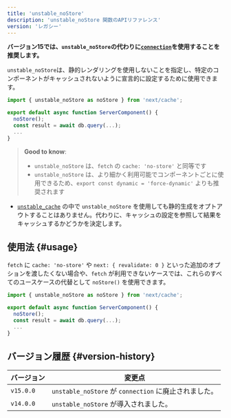 ```yaml
---
title: 'unstable_noStore'
description: 'unstable_noStore 関数のAPIリファレンス'
version: 'レガシー'
---
```


**バージョン15では、`unstable_noStore`の代わりに[`connection`](/docs/app/api-reference/functions/connection)を使用することを推奨します。**

`unstable_noStore`は、静的レンダリングを使用しないことを指定し、特定のコンポーネントがキャッシュされないように宣言的に設定するために使用できます。

```jsx
import { unstable_noStore as noStore } from 'next/cache';

export default async function ServerComponent() {
  noStore();
  const result = await db.query(...);
  ...
}
```

> **Good to know**:
>
> - `unstable_noStore` は、`fetch` の `cache: 'no-store'` と同等です
> - `unstable_noStore` は、より細かく利用可能でコンポーネントごとに使用できるため、`export const dynamic = 'force-dynamic'` よりも推奨されます

- [`unstable_cache`](/docs/app/api-reference/functions/unstable_cache) の中で `unstable_noStore` を使用しても静的生成をオプトアウトすることはありません。代わりに、キャッシュの設定を参照して結果をキャッシュするかどうかを決定します。

## 使用法 {#usage}

`fetch` に `cache: 'no-store'` や `next: { revalidate: 0 }` といった追加のオプションを渡したくない場合や、`fetch` が利用できないケースでは、これらのすべてのユースケースの代替として `noStore()` を使用できます。

```jsx
import { unstable_noStore as noStore } from 'next/cache';

export default async function ServerComponent() {
  noStore();
  const result = await db.query(...);
  ...
}
```

## バージョン履歴 {#version-history}

| バージョン | 変更点                                                |
| ---------- | ----------------------------------------------------- |
| `v15.0.0`  | `unstable_noStore` が `connection` に廃止されました。 |
| `v14.0.0`  | `unstable_noStore` が導入されました。                 |
